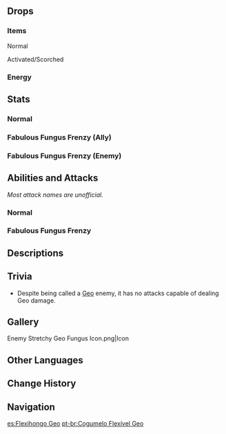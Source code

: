 {{Enemy Infobox
|image    = Enemy Stretchy Geo Fungus.png
|weakpoint = no
|family   = Mystical Beasts
|group    = Fungi
|type     = Common Enemies
}}
{{Enemy Intro|name='''Stretchy Geo Fungi'''}}

==Drops==
===Items===
;Normal
{{Drops Table|type=Fungi (Small)}}

;Activated/Scorched
{{Drops Table|type=Fungi (Small, Activated)|notice=0}}

===Energy===
{{Energy Drops
|hp1   = 0
|p1    = 1
}}

==Stats==
===Normal===
{{Enemy Stats
|dendro_res  = 20%
|geo_res     = 20%

|hp_ratio     = 1
|hp_type      = 2
|atk_ratio    = 1.8
|atk_type     = 2
}}

===Fabulous Fungus Frenzy (Ally)===
{{Enemy Stats
|hide_notes = 1

|geo_res = 20%
|dendro_res = 20%

|hp_ratio  = 4
|hp_type   = 2
|atk_ratio = 4.32
|atk_type  = 2
}}

===Fabulous Fungus Frenzy (Enemy)===
{{Enemy Stats
|hide_notes = 1

|geo_res = 20%
|dendro_res = 20%

|hp_ratio  = 3.2
|hp_type   = 2
|atk_ratio = 3.456
|atk_type  = 2
}}

==Abilities and Attacks==
''Most attack names are unofficial.''
===Normal===
{{Enemy Attacks
|name_1      = State Shift
|desc_1      = When hit by {{Electro}} or {{Pyro}} attacks, the Stretchy Geo Fungus will enter an Activated or Scorched state respectively, gaining enhanced attacks. A Stretchy Geo Fungus can only undergo state shift once.
* If the Stretchy Geo Fungus is defeated while Activated or Scorched, it may drop {{Item|Inactivated Fungal Nucleus}}, {{Item|Dormant Fungal Nucleus}}, and {{Item|Robust Fungal Nucleus}}, while the drop rates for {{Item|Fungal Spores}}, {{Item|Luminescent Pollen}}, and {{Item|Crystalline Cyst Dust}} will greatly reduce.

|name_2      = Stretch Spin
|desc_2      = Stretches itself, charges and spins its head around, dealing '''30% ATK''' as {{Color|Physical DMG}}.
* '''Activated:''' Speed increased, cooldown reduced.
* '''Scorched:''' Speed reduced, DMG increased to '''60% ATK''', knockback increased.
|caption_2   = Normal
|file_2_2    = Stretchy Geo Fungus Stretch Spin 2
|caption_2_2 = Activated
|file_2_3    = Stretchy Geo Fungus Stretch Spin 3
|caption_2_3 = Scorched

|name_3      = Roll
|desc_3      = Rolls towards the player, dealing '''60% ATK''' as {{Color|Physical DMG}} on hit.
* '''Activated:''' Speed increased, cooldown reduced.
* '''Scorched:''' Speed reduced, DMG increased to '''100% ATK''', knockback increased.
|caption_3   = Normal
|file_3_2    = Stretchy Geo Fungus Roll 2
|caption_3_2 = Activated
|file_3_3    = Stretchy Geo Fungus Roll 3
|caption_3_3 = Scorched
}}

===Fabulous Fungus Frenzy===
<section begin="fff skills"/>
{{Enemy Attacks
|enemy       = Stretchy Geo Fungus

|name_1      = Skill: Rocks Fall
|desc_1      = Leaps high up and initiates a devastating Plunging Attack that deals '''1154% ATK''' as {{Color|Physical DMG}} to nearby opponents and knocks them back. If it hits targets affected by {{Geo}}, it will drain '''12 [[Gauge Unit]]s''' of their Geo element.<br />''"This kind of Fungus seems to be a natural-born mining master," Paimon theorizes...''
|file_1      = Stretchy Geo Fungus Rocks Fall

|name_2      = Bedrock Line
|desc_2      = Strengthens its own resistance to attacks, and will taunt nearby opponents for '''8''' seconds. However, it may not be able to draw enemy fire to itself if other Fungi in the team are attacking the enemies very frequently.

|name_3      = Hard Knock
|desc_3      = Deals '''118% ATK''' as {{Color|Physical DMG}} to nearby opponents using its flapping cap. If it hits targets affected by {{Geo}}, it will drain '''2 Gauge Units''' of their Geo element.
}}<!--
--><section end="fff skills"/>

==Descriptions==
{{Description|A spore organism of some intelligence. It possesses extreme adaptability.<br />These shrooms' caps have hard outer layers derived from concretions of Geo energy. Its bodily structure is also quite likely to be denser than others of its kind.|[[Archive]]}}

==Trivia==
* Despite being called a [[Geo]] enemy, it has no attacks capable of dealing Geo damage.

==Gallery==
<gallery>
Enemy Stretchy Geo Fungus Icon.png|Icon
</gallery>

==Other Languages==
{{Other Languages
|en      = Stretchy Geo Fungus
|zhs     = 伸缩岩蕈兽
|zhs_rm  = Shēnsuō Yán Xùnshòu
|zht     = 伸縮岩蕈獸
|zht_rm  = Shēnsuō Yán Xùnshòu
|zh_tl   = Flexible {{Lex|Geo|zh}} Fungus Beast
|ja      = ボヨヨン岩キノコン
|ja_rm   = Boyoyon Iwa Kinokon
|ja_tl   = Springy Geo Mushroom
|ko      = 쭉쭉 바위 버섯몬
|ko_rm   = Jjukjjuk Bawi Beoseotmon
|ko_tl   = Straight-Straight Rock Mushroom Monster
|es      = Flexihongo Geo
|es_tl   = Geo Flex-shroom
|fr      = Fongus Géo extensible
|fr_tl   = Extensible Geo Fungus
|ru      = Растягивающийся Гео плесенник
|ru_tl   = Stretchable Geo Molder
|th      = Stretchy Geo Fungus
|vi      = Nấm Quỷ Đàn Hồi - Nham
|vi_tl   = 
|de      = Dehnbare Geo-Pilzbestie
|de_tl   = Stretchy Geo Fungus Beast
|id      = Stretchy Geo Fungus
|pt      = Cogumelo Flexível Geo
|pt_tl   = Flexible Geo Mushroom
|tr      = Esnek Toprak Mantarı
|tr_tl   = 
|it      = Miconoide oblungo di Geo
|it_tl   = 
}}

==Change History==
{{Change History|3.0}}

==Navigation==
{{Enemy Navbox|Common}}

[[es:Flexihongo Geo]]
[[pt-br:Cogumelo Flexível Geo]]